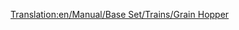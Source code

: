 [[Translation:en/Manual/Base Set/Trains/Grain Hopper]]
{{es/Manual/Base Set/Trains/Vagones|Imagen=
|Nombre=Vagoneta de Grano
|PrecioNormal= € ( £)
|PesoNormal= t
|CapacidadNormal=
|PrecioMono="
|PesoMono= t
|CapacidadMono=
|PrecioMag="
|PesoMag= t
|CapacidadMag=
|Descripción=
}}